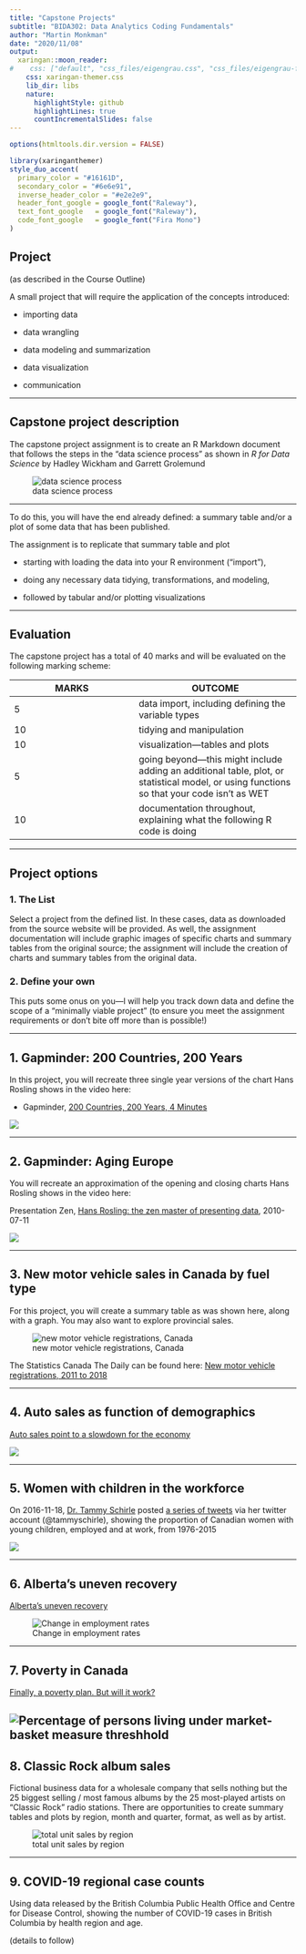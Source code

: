 ```yaml
---
title: "Capstone Projects"
subtitle: "BIDA302: Data Analytics Coding Fundamentals"
author: "Martin Monkman"
date: "2020/11/08"
output:
  xaringan::moon_reader:
#    css: ["default", "css_files/eigengrau.css", "css_files/eigengrau-fonts.css"]    
    css: xaringan-themer.css
    lib_dir: libs
    nature:
      highlightStyle: github
      highlightLines: true
      countIncrementalSlides: false
---
```



<!-- 
This file by Martin Monkman 
is licensed under a Creative Commons Attribution 4.0 International License
https://creativecommons.org/licenses/by/4.0/  
-->




```r
options(htmltools.dir.version = FALSE)
```

```r
library(xaringanthemer)
style_duo_accent(
  primary_color = "#16161D",
  secondary_color = "#6e6e91",
  inverse_header_color = "#e2e2e9",
  header_font_google = google_font("Raleway"),
  text_font_google   = google_font("Raleway"),
  code_font_google   = google_font("Fira Mono")
)
```

## Project

(as described in the Course Outline)

A small project that will require the application of the concepts introduced:

* importing data

* data wrangling

* data modeling and summarization

* data visualization

* communication

---

## Capstone project description

The capstone project assignment is to create an R Markdown document that follows the steps in the "data science process" as shown in _R for Data Science_ by Hadley Wickham and Garrett Grolemund

![data science process](data-science.png)

---

To do this, you will have the end already defined: a summary table and/or a plot of some data that has been published.

The assignment is to replicate that summary table and plot

* starting with loading the data into your R environment ("import"),

* doing any necessary data tidying, transformations, and modeling, 

* followed by tabular and/or plotting visualizations

---

## Evaluation

The capstone project has a total of 40 marks and will be evaluated on the following marking scheme:

| MARKS | OUTCOME |
|-------|---------|
| 5 | data import, including defining the variable types |
| 10 | tidying and manipulation |
| 10 | visualization—tables and plots |
| 5 | going beyond—this might include adding an additional table, plot, or statistical model, or using functions so that your code isn't as WET |
| 10 | documentation throughout, explaining what the following R code is doing |


---

## Project options

### 1. The List

Select a project from the defined list. In these cases, data as downloaded from the source website will be provided. As well, the assignment documentation will include graphic images of specific charts and summary tables from the original source; the assignment will include the creation of charts and summary tables from the original data.

### 2. Define your own

This puts some onus on you—I will help you track down data and define the scope of a "minimally viable project" (to ensure you meet the assignment requirements or don't bite off more than is possible!)
 
 
---

## 1. Gapminder: 200 Countries, 200 Years

In this project, you will recreate three single year versions of the chart Hans Rosling shows in the video here:

* Gapminder, [200 Countries, 200 Years, 4 Minutes](https://www.gapminder.org/videos/200-years-that-changed-the-world-bbc/)

![](../capstone_01_gapminder_Europe/)


---

## 2. Gapminder: Aging Europe

You will recreate an approximation of the opening and closing charts Hans Rosling shows in the video here:

Presentation Zen, [Hans Rosling: the zen master of presenting data](https://www.presentationzen.com/presentationzen/2010/07/hans-rosling-tips-on-presenting-data.html), 2010-07-11

![](../capstone_02_gapminder_Europe/Hans_Rosling_aging_europe_small.png)

---

## 3. New motor vehicle sales in Canada by fuel type

For this project, you will create a summary table as was shown here, along with a graph. You may also want to explore provincial sales.

![new motor vehicle registrations, Canada](../capstone_03_new_motor_vehicle/new_motor_vehicle_registrations.jpg)

The Statistics Canada The Daily can be found here: [New motor vehicle registrations, 2011 to 2018](https://www150.statcan.gc.ca/n1/daily-quotidien/191118/dq191118c-eng.htm)


---

## 4. Auto sales as function of demographics

[Auto sales point to a slowdown for the economy](https://www.macleans.ca/economy/economicanalysis/the-most-important-charts-to-watch-in-2019/)


![](../capstone_04_auto_sales/David-Doyle-car-sales.png)

---

## 5. Women with children in the workforce


On 2016-11-18, [Dr. Tammy Schirle](https://legacy.wlu.ca/homepage.php?grp_id=1805&f_id=31) posted [a series of tweets](https://twitter.com/tammyschirle/status/799616596750831616) via her twitter account (@tammyschirle), showing the proportion of Canadian women with young children, employed and at work, from 1976-2015


![](../capstone_05_lfs_women_children/schirle_lfs_women_age_of_child_small.png)

---

## 6. Alberta’s uneven recovery



[Alberta's uneven recovery](https://www.macleans.ca/economy/economicanalysis/the-most-important-charts-to-watch-in-2019/)



![Change in employment rates](../capstone_06_lfs_Alberta_recovery/Trevor-Tombe-Alberta-employment.png)

---


## 7. Poverty in Canada

[Finally, a poverty plan. But will it work?](https://www.macleans.ca/economy/economicanalysis/the-most-important-charts-to-watch-in-2019/)



![Percentage of persons living under market-basket measure threshhold](../capstone_07_mbm_poverty_plan\Lindsay-Tedds-poverty.png)
---

## 8. Classic Rock album sales 

Fictional business data for a wholesale company that sells nothing but the 25 biggest selling / most famous albums by the 25 most-played artists on "Classic Rock" radio stations. There are opportunities to create summary tables and plots by region, month and quarter, format, as well as by artist.

![total unit sales by region](../capstone_08_CR25_orders/sales_region_small.png)

---

## 9. COVID-19 regional case counts 

Using data released by the British Columbia Public Health Office and Centre for Disease Control, showing the number of COVID-19 cases in British Columbia by health region and age.

(details to follow)




